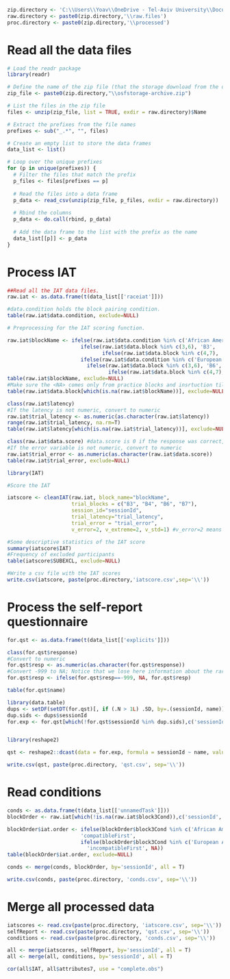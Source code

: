 
```r
zip.directory <- 'C:\\Users\\Yoav\\OneDrive - Tel-Aviv University\\Documents\\bigfiles\\datapipe\\raceiat1'
raw.directory <- paste0(zip.directory,'\\raw.files')
proc.directory <- paste0(zip.directory,'\\processed')
```


# Read all the data files

```r
# Load the readr package
library(readr)

# Define the name of the zip file (that the storage download from the osf)
zip_file <- paste0(zip.directory,"\\osfstorage-archive.zip")

# List the files in the zip file
files <- unzip(zip_file, list = TRUE, exdir = raw.directory)$Name

# Extract the prefixes from the file names
prefixes <- sub("_.*", "", files)

# Create an empty list to store the data frames
data_list <- list()

# Loop over the unique prefixes
for (p in unique(prefixes)) {
  # Filter the files that match the prefix
  p_files <- files[prefixes == p]
  
  # Read the files into a data frame
  p_data <- read_csv(unzip(zip_file, p_files, exdir = raw.directory))
  
  # Rbind the columns
  p_data <- do.call(rbind, p_data)
  
  # Add the data frame to the list with the prefix as the name
  data_list[[p]] <- p_data
}

```
# Process IAT

```r
##Read all the IAT data files.
raw.iat <- as.data.frame(t(data_list[['raceiat']]))
```

```r
#data.condition holds the block pairing condition.
table(raw.iat$data.condition, exclude=NULL)
```

```r
# Preprocessing for the IAT scoring function.

raw.iat$blockName <- ifelse(raw.iat$data.condition %in% c('African Americans/Bad words,European Americans/Good words', 'Black people/Bad words,White people/Good words'), 
                        ifelse(raw.iat$data.block %in% c(3,6), 'B3', 
                               ifelse(raw.iat$data.block %in% c(4,7), 'B4', NA)), 
                        ifelse(raw.iat$data.condition %in% c('European Americans/Bad words,African Americans/Good words', 'White people/Bad words,Black people/Good words'), 
                          ifelse(raw.iat$data.block %in% c(3,6), 'B6', 
                                 ifelse(raw.iat$data.block %in% c(4,7), 'B7', NA)), NA))
table(raw.iat$blockName, exclude=NULL)
#Make sure the <NA> comes only from practice blocks and insrtuction tiles
table(raw.iat$data.block[which(is.na(raw.iat$blockName))], exclude=NULL)
```

```r
class(raw.iat$latency)
#If the latency is not numeric, convert to numeric
raw.iat$trial_latency <- as.numeric(as.character(raw.iat$latency))
range(raw.iat$trial_latency, na.rm=T)
table(raw.iat$latency[which(is.na(raw.iat$trial_latency))], exclude=NULL)

class(raw.iat$data.score) #data.score is 0 if the response was correct, and 1 if it was an error.
#If the error variable is not numeric, convert to numeric
raw.iat$trial_error <- as.numeric(as.character(raw.iat$data.score))
table(raw.iat$trial_error, exclude=NULL)

```

```r
library(IAT)

#Score the IAT

iatscore <- cleanIAT(raw.iat, block_name="blockName", 
                     trial_blocks = c("B3", "B4", "B6", "B7"), 
                     session_id="sessionId", 
                     trial_latency="trial_latency",
                     trial_error = "trial_error", 
                     v_error=2, v_extreme=2, v_std=1) #v_error=2 means recode error latency to m+600

#Some descriptive statistics of the IAT score
summary(iatscore$IAT)
#Frequency of excluded participants
table(iatscore$SUBEXCL, exclude=NULL)
```

```r
#Write a csv file with the IAT scores
write.csv(iatscore, paste(proc.directory,'iatscore.csv',sep='\\'))
```

# Process the self-report questionnaire

```r
for.qst <- as.data.frame(t(data_list[['explicits']]))
```


```r
class(for.qst$response)
#Convert to numeric
for.qst$resp <- as.numeric(as.character(for.qst$response))
#Convert -999 to NA; Notice that we lose here information about the rare of skipping questions.
for.qst$resp <- ifelse(for.qst$resp==-999, NA, for.qst$resp)
```

```r
table(for.qst$name)
```


```r
library(data.table)
dups <- setDF(setDT(for.qst)[, if (.N > 1L) .SD, by=.(sessionId, name)])
dup.sids <- dups$sessionId
for.exp <- for.qst[which(!for.qst$sessionId %in% dup.sids),c('sessionId','name','resp')]


library(reshape2)

qst <- reshape2::dcast(data = for.exp, formula = sessionId ~ name, value.var = 'resp')
```

```r
write.csv(qst, paste(proc.directory, 'qst.csv', sep='\\'))
```

# Read conditions

```r
conds <- as.data.frame(t(data_list[['unnamedTask']]))
blockOrder <- raw.iat[which(!is.na(raw.iat$block3Cond)),c('sessionId','block3Cond')]

blockOrder$iat.order <- ifelse(blockOrder$block3Cond %in% c('African Americans/Bad words,European Americans/Good words', 'Black people/Bad words,White people/Good words'), 
                        'compatibleFirst', 
                        ifelse(blockOrder$block3Cond %in% c('European Americans/Bad words,African Americans/Good words', 'White people/Bad words,Black people/Good words'), 
                          'incompatibleFirst', NA))
table(blockOrder$iat.order, exclude=NULL)

conds <- merge(conds, blockOrder, by='sessionId', all = T)
```

```r
write.csv(conds, paste(proc.directory, 'conds.csv', sep='\\'))
```

# Merge all processed data

```r
iatscores <- read.csv(paste(proc.directory, 'iatscore.csv', sep='\\'))
selfReport <- read.csv(paste(proc.directory, 'qst.csv', sep='\\'))
conditions <- read.csv(paste(proc.directory, 'conds.csv', sep='\\'))
```

```r
all <- merge(iatscores, selfReport, by='sessionId', all = T)
all <- merge(all, conditions, by='sessionId', all = T)
```

```r
cor(all$IAT, all$attributes7, use = "complete.obs")
```


